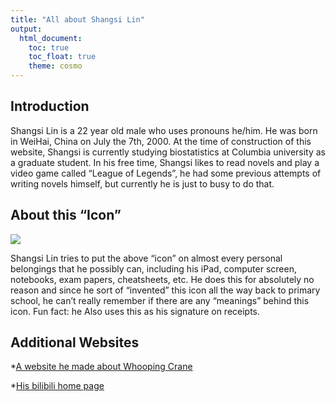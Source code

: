 ```yaml
---
title: "All about Shangsi Lin"
output: 
  html_document:
    toc: true
    toc_float: true
    theme: cosmo
---
```


## Introduction

Shangsi Lin is a 22 year old male who uses pronouns he/him. He was born in WeiHai, China on July the 7th, 2000. At the time of construction of this website, Shangsi is currently studying biostatistics at Columbia university as a graduate student. In his free time, Shangsi likes to read novels and play a video game called "League of Legends", he had some previous attempts of writing novels himself, but currently he is just to busy to do that.

## About this "Icon"

![](image/LK_Signature.jpg)

Shangsi Lin tries to put the above "icon" on almost every personal belongings that he possibly can, including his iPad, computer screen, notebooks, exam papers, cheatsheets, etc. He does this for absolutely no reason and since he sort of "invented" this icon all the way back to primary school, he can't really remember if there are any "meanings" behind this icon. Fun fact: he Also uses this as his signature on receipts. 

## Additional Websites
*[A website he made about Whooping Crane](https://linshangsi.wixsite.com/whooping-crane)

*[His bilibili home page](https://space.bilibili.com/487666937?spm_id_from=333.1007.0.0)
